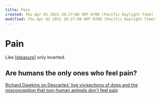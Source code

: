 ```yaml
---
title: Pain
created: Thu Apr 01 2021 20:27:08 GMT-0700 (Pacific Daylight Time)
modified: Thu Apr 01 2021 20:27:08 GMT-0700 (Pacific Daylight Time)
---
```

# Pain

Like [[pleasure]] only inverted.

## Are humans the only ones who feel pain?

[Richard Dawkins on Descartes' live vivisections of dogs and the misconception that non-human animals don't feel pain](https://boingboing.net/2011/06/30/richard-dawkins-on-v.html)

[//begin]: # "Autogenerated link references for markdown compatibility"
[pleasure]: pleasure "pleasure"
[//end]: # "Autogenerated link references"